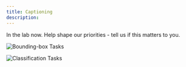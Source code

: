 ```yaml
---
title: Captioning
description:
---
```


<Note>In the lab now. Help shape our priorities - tell us if this matters to you.</Note>

<img
  src="/images/bounding-box-task.png"
  alt="Bounding-box Tasks"
/>

<img
  src="/images/classification-task.png"
  alt="Classification Tasks"
/>